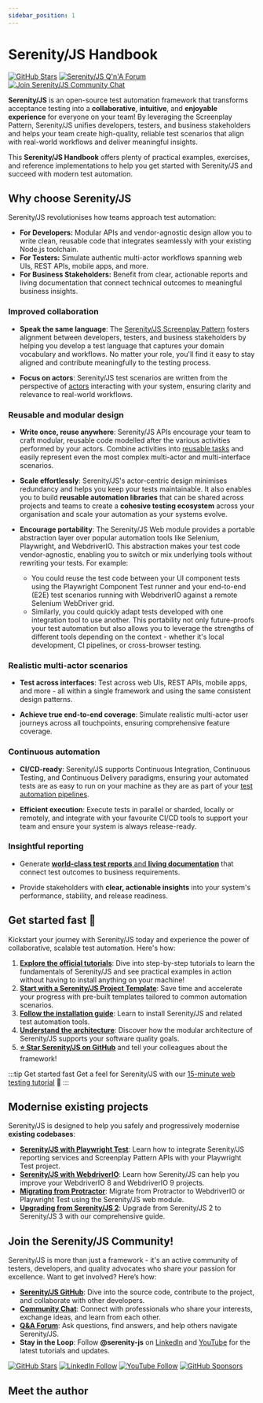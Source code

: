 ```yaml
---
sidebar_position: 1
---
```


# Serenity/JS Handbook

[![GitHub Stars](https://img.shields.io/github/stars/serenity-js/serenity-js)](https://github.com/serenity-js/serenity-js)
[![Serenity/JS Q'n'A Forum](https://img.shields.io/badge/Serenity%2FJS-Q'n'A-FBD30B?logo=github)](https://github.com/orgs/serenity-js/discussions/categories/how-to)
[![Join Serenity/JS Community Chat](https://img.shields.io/badge/Chat-Serenity%2FJS%20Community-FBD30B?logo=matrix)](https://matrix.to/#/#serenity-js:gitter.im)

**Serenity/JS** is an open-source test automation framework that transforms acceptance testing into a **collaborative**, **intuitive**, and **enjoyable experience** for everyone on your team!
By leveraging the Screenplay Pattern, Serenity/JS unifies developers, testers, and business stakeholders and helps your team create high-quality,
reliable test scenarios that align with real-world workflows and deliver meaningful insights.

This **Serenity/JS Handbook** offers plenty of practical examples, exercises, and reference implementations to help you get started with Serenity/JS and succeed with modern test automation.


## Why choose Serenity/JS

Serenity/JS revolutionises how teams approach test automation:

- **For Developers:** Modular APIs and vendor-agnostic design allow you to write clean, reusable code that integrates seamlessly with your existing Node.js toolchain.
- **For Testers:** Simulate authentic multi-actor workflows spanning web UIs, REST APIs, mobile apps, and more.
- **For Business Stakeholders:** Benefit from clear, actionable reports and living documentation that connect technical outcomes to meaningful business insights.


### Improved collaboration

- **Speak the same language**: The [Serenity/JS Screenplay Pattern](/handbook/design/screenplay-pattern) fosters alignment between
  developers, testers, and business stakeholders by helping you develop a test language that captures your domain vocabulary and workflows.
  No matter your role, you'll find it easy to stay aligned and contribute meaningfully to the testing process.

- **Focus on actors**: Serenity/JS test scenarios are written from the perspective of [actors](/handbook/design/screenplay-pattern/#actors) interacting
  with your system, ensuring clarity and relevance to real-world workflows.


### Reusable and modular design

- **Write once, reuse anywhere**: Serenity/JS APIs encourage your team to craft modular,
  reusable code modelled after the various activities performed by your actors.
  Combine activities into [reusable tasks](/handbook/design/screenplay-pattern/#tasks) and
  easily represent even the most complex multi-actor and multi-interface scenarios.

- **Scale effortlessly**: Serenity/JS's actor-centric design minimises redundancy and helps you keep your tests maintainable.
  It also enables you to build **reusable automation libraries** that can be shared across projects and teams to create
  a **cohesive testing ecosystem** across your organisation and scale your automation as your systems evolve.

- **Encourage portability**: The Serenity/JS Web module provides a portable abstraction layer over popular automation
  tools like Selenium, Playwright, and WebdriverIO.
  This abstraction makes your test code vendor-agnostic, enabling you to switch or mix underlying tools without rewriting your tests. For example:
  - You could reuse the test code between your UI component tests using the Playwright Component Test runner and your end-to-end (E2E)
    test scenarios running with WebdriverIO against a remote Selenium WebDriver grid.
  - Similarly, you could quickly adapt tests developed with one integration tool to use another.
    This portability not only future-proofs your test automation but also allows you to leverage the strengths of different tools depending on the context - whether it's local development, CI pipelines, or cross-browser testing.


### Realistic multi-actor scenarios

- **Test across interfaces**: Test across web UIs, REST APIs, mobile apps, and more - all within a single framework and using the same consistent design patterns.

- **Achieve true end-to-end coverage**: Simulate realistic multi-actor user journeys across all touchpoints, ensuring comprehensive feature coverage.


### Continuous automation

- **CI/CD-ready**: Serenity/JS supports Continuous Integration, Continuous Testing, and Continuous Delivery paradigms, ensuring your automated tests are as easy to run on your machine as they are as part of your [test automation pipelines](/handbook/integration/).

- **Efficient execution**: Execute tests in parallel or sharded, locally or remotely, and integrate with your favourite CI/CD tools to support your team and ensure your system is always release-ready.


### Insightful reporting

- Generate [**world-class test reports** and **living documentation**](/handbook/reporting/) that connect test outcomes to business requirements.

- Provide stakeholders with **clear, actionable insights** into your system's performance, stability, and release readiness.


## Get started fast 🚀

Kickstart your journey with Serenity/JS today and experience the power of collaborative, scalable test automation. Here's how:

1. [**Explore the official tutorials**](/handbook/tutorials/): Dive into step-by-step tutorials to learn the fundamentals of Serenity/JS and see practical examples in action without having to install anything on your machine!
2. [**Start with a Serenity/JS Project Template**](/handbook/project-templates/): Save time and accelerate your progress with pre-built templates tailored to common automation scenarios.
3. [**Follow the installation guide**](/handbook/installation/): Learn to install Serenity/JS and related test automation tools.
4. [**Understand the architecture**](/handbook/architecture/): Discover how the modular architecture of Serenity/JS supports your software quality goals.
5. [**⭐ Star Serenity/JS on GitHub**](https://github.com/serenity-js/serenity-js) and tell your colleagues about the framework!

:::tip Get started fast
Get a feel for Serenity/JS with our [15-minute web testing tutorial](/handbook/tutorials/your-first-web-scenario/) 🚀
:::

## Modernise existing projects

Serenity/JS is designed to help you safely and progressively modernise **existing codebases**:

- [**Serenity/JS with Playwright Test**](/handbook/test-runners/playwright-test/): Learn how to integrate Serenity/JS reporting services and Screenplay Pattern APIs with your Playwright Test project.
- [**Serenity/JS with WebdriverIO**](/handbook/test-runners/webdriverio/): Learn how Serenity/JS can help you improve your WebdriverIO 8 and WebdriverIO 9 projects.
- [**Migrating from Protractor**](/handbook/tutorials/migrating-from-protractor/): Migrate from Protractor to WebdriverIO or Playwright Test using the Serenity/JS web module.
- [**Upgrading from Serenity/JS 2**](/handbook/tutorials/upgrading-from-serenity-js-2/): Upgrade from Serenity/JS 2 to Serenity/JS 3 with our comprehensive guide.

## Join the Serenity/JS Community!

Serenity/JS is more than just a framework - it's an active community of testers, developers, and quality advocates who share your passion for excellence.
Want to get involved? Here’s how:

- [**Serenity/JS GitHub**](https://github.com/serenity-js): Dive into the source code, contribute to the project, and collaborate with other developers.
- [**Community Chat**](https://matrix.to/#/#serenity-js:gitter.im): Connect with professionals who share your interests, exchange ideas, and learn from each other.
- [**Q&A Forum**](https://github.com/orgs/serenity-js/discussions/categories/how-to): Ask questions, find answers, and help others navigate Serenity/JS.
- **Stay in the Loop**: Follow **@serenity-js** on [LinkedIn](https://www.linkedin.com/company/serenity-js) and [YouTube](https://www.youtube.com/@serenity-js) for the latest tutorials and updates.

[![GitHub Stars](https://img.shields.io/github/stars/serenity-js/serenity-js?style=for-the-badge)](https://github.com/serenity-js/serenity-js)
[![LinkedIn Follow](https://img.shields.io/badge/Follow%20Serenity%2FJS-0077B5?style=for-the-badge&logo=linkedin&logoColor=white)](https://www.linkedin.com/company/serenity-js)
[![YouTube Follow](https://img.shields.io/badge/Watch%20@serenity--js-E62117?style=for-the-badge&logo=youtube&logoColor=white)](https://www.youtube.com/@serenity-js)
[![GitHub Sponsors](https://img.shields.io/badge/Support%20@serenity%2FJS-703EC8?style=for-the-badge&logo=github&logoColor=white)](https://github.com/sponsors/serenity-js)

## Meet the author

<AuthorBio />
